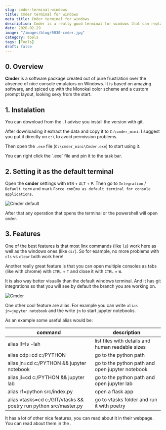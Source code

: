 ```yaml
---
slug: cmder-terminal-windows
title: Cmder terminal for windows
meta_title: Cmder terminal for windows
description: Cmder is a really good terminal for windows that can replace the default one.
date: 2020-02-29
image: "/images/blog/0030-cmder.jpg"
category: tools
tags: [Tools]
draft: false
---
```


## 0. Overview

**Cmder** is a software package created out of pure frustration over the absence of nice console emulators on Windows.
It is based on amazing software, and spiced up with the Monokai color scheme and a custom prompt layout, looking sexy from the start.

## 1. Instalation

You can download from the <FancyLink linkText="Cmder" url="https://cmder.app/"/>.
I advise you install the version with git.

After downloading it extract the data and copy it to `C:\cmder_mini`.
I suggest you put it directly on `c:\` to avoid permission problems.

Then open the `.exe` file (`C:\cmder_mini\Cmder.exe`) to start using it.

<Notice type="info">
  You can right click the `.exe` file and pin it to the task bar.
</Notice>

## 2. Setting it as the default terminal

Open the **cmder** settings with `WIN` + `ALT` + `P`.
Then go to `Integration` / `Default term` and mark `Force conEmu as default terminal for console applications`.

![Cmder default](../../images/posts/2020/0030-cmder_defualt.png)

After that any operation that opens the terminal or the powershell will open `cmder`.

## 3. Features

One of the best features is that most linx commands (like `ls`) work here as well as the windows ones (like `dir`).
So for example, no more problems with `cls` vs `clear` both work here!

Another really great feature is that you can open multiple consoles as tabs (like with chrome) with `CTRL` + `T` and close it with `CTRL` + `W`.

It is also way better visually than the default windows terminal.
And it has git integrations so that you will see by default the branch you are working on.

![Cmder](../../images/posts/2020/0030-cmder.png)

One other cool feature are alias.
For example you can write `alias jn=jupyter notebook` and the write `jn` to start jupyter notebooks.

As an example some useful alias would be:

| command                                                          | description                                      |
|------------------------------------------------------------------|--------------------------------------------------|
| alias ll=ls -lah                                                 | list files with details and human readable sizes |
| alias cdp=cd c:/PYTHON                                           | go to the python path                            |
| alias jn=cd c:/PYTHON && jupyter notebook                        | go to the python path and open jupyter notebook  |
| alias jl=cd c:/PYTHON && jupyter lab                             | go to the python path and open jupyter lab       |
| alias rf=python src/index.py                                     | open a flask app                                 |
| alias vtasks=cd c:/GIT/vtasks && poetry run python src/master.py | go to vtasks folder and run it with poetry       |

It has a lot of other nice features, you can read about it in their webpage.
You can read about them in the <FancyLink linkText="Cmder documentation" url="https://github.com/cmderdev/cmder" dark="true"/>.
